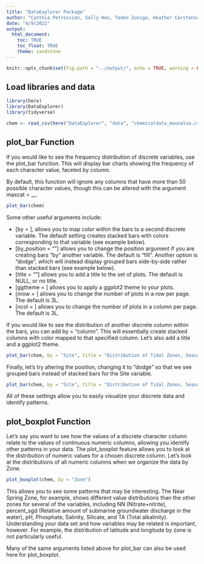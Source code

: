 ```yaml
---
title: "DataExplorer Package"
author: "Cynthia Petrossian, Sally Heo, Tadeo Zuniga, Heather Carstensen"
date: "4/9/2022"
output: 
  html_document:
    toc: TRUE
    toc_float: TRUE
    theme: sandstone
---
```


```r
knitr::opts_chunk$set(fig.path = "../output/", echo = TRUE, warning = FALSE, message = FALSE)
```

## Load libraries and data

```r
library(here)
library(DataExplorer)
library(tidyverse)

chem <- read_csv(here("DataExplorer", "data", "chemicaldata_maunalua.csv"))
```

## plot_bar Function

If you would like to see the frequency distribution of discrete variables, use the plot_bar function. This will display bar charts showing the frequency of each character value, faceted by column. 

By default, this function will ignore any columns that have more than 50 possible character values, though this can be altered with the argument maxcat = __.  


```r
plot_bar(chem)
```

Some other useful arguments include:

* [by = ], allows you to map color within the bars to a second discrete variable. The default setting creates stacked bars with colors corresponding to that variable (see example below). 
* [by_position = ""] allows you to change the position argument if you are creating  bars "by" another variable. The default is "fill". Another option is "dodge", which will instead display grouped bars side-by-side rather than stacked bars (see example below).
* [title = ""] allows you to add a title to the set of plots. The default is NULL, or no title. 
* [ggtheme = ] allows you to apply a ggplot2 theme to your plots.
* [nrow = ] allows you to change the number of plots in a row per page. The default is 3L.
* [ncol = ] allows you to change the number of plots in a column per page. The default is 3L. 

If you would like to see the distribution of another discrete column within the bars, you can add by = "column". This will essentially create stacked columns with color mapped to that specified column. Let's also add a title and a ggplot2 theme. 

```r
plot_bar(chem, by = "Site", title = "Distribution of Tidal Zones, Seasons, and Tide Time by Site", theme = theme_bw())
```

Finally, let's try altering the position, changing it to "dodge" so that we see grouped bars instead of stacked bars for the Site variable. 

```r
plot_bar(chem, by = "Site", title = "Distribution of Tidal Zones, Seasons, and Tide Time by Site", theme = theme_bw(), by_position = "dodge")
```

All of these settings allow you to easily visualize your discrete data and identify patterns. 


## plot_boxplot Function

Let's say you want to see how the values of a discrete character column relate to the values of continuous numeric columns, allowing you identify other patterns in your data. The plot_boxplot feature allows you to look at the distribution of numeric values for a chosen discrete column. Let's look at the distributions of all numeric columns when we organize the data by Zone.

```r
plot_boxplot(chem, by = "Zone")
```

This allows you to see some patterns that may be interesting. The Near Spring Zone, for example, shows different value distributions than the other zones for several of the variables, including NN (Nitrate+nitrite), percent_sgd (Relative amount of submarine groundwater discharge in the water), pH, Phosphate, Salinity, Silicate, and TA (Total alkalinity). Understanding your data set and how variables may be related is important, however. For example, the distribution of latitude and longitude by zone is not particularly useful. 

Many of the same arguments listed above for plot_bar can also be used here for plot_boxplot. 